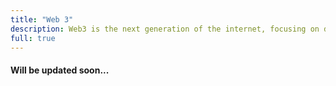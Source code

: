 ---
title: "Web 3"
description: Web3 is the next generation of the internet, focusing on decentralization, blockchain technology, and user empowerment.
full: true
---

#### Will be updated soon...